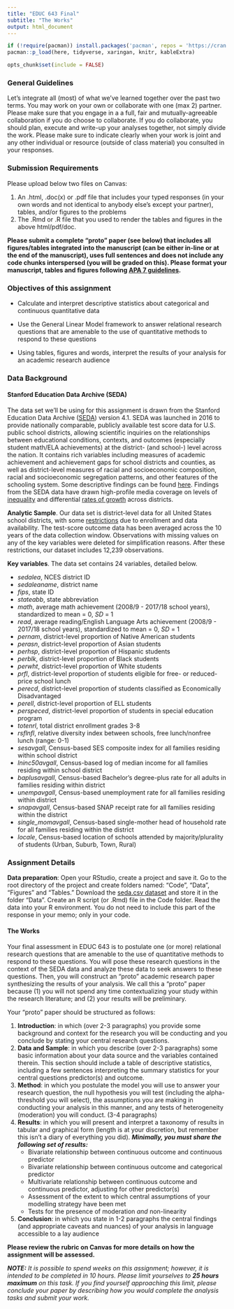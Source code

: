 ```yaml
---
title: "EDUC 643 Final"
subtitle: "The Works"
output: html_document
---
```

```R
if (!require(pacman)) install.packages('pacman', repos = 'https://cran.rstudio.com')
pacman::p_load(here, tidyverse, xaringan, knitr, kableExtra)

opts_chunk$set(include = FALSE)
```


### General Guidelines

Let's integrate all (most) of what we've learned together over the past two terms. You may work on your own or collaborate with one (max 2) partner. Please make sure that you engage in a a full, fair and mutually-agreeable collaboration if you do choose to collaborate. If you do collaborate, you should plan, execute and write-up your analyses together, not simply divide the work. Please make sure to indicate clearly when your work is joint and any other individual or resource (outside of class material) you consulted in your responses.

### Submission Requirements

Please upload below two files on Canvas:  

1. An .html, .doc(x) or .pdf file that includes your typed responses (in your own words and not identical to anybody else's except your partner), tables, and/or figures to the problems
2. The .Rmd or .R file that you used to render the tables and figures in the above html/pdf/doc. 

**Please submit a complete "proto" paper (see below) that includes all figures/tables integrated into the manuscript (can be either in-line or at the end of the manuscript), uses full sentences and does not include any code chunks interspersed (you will be graded on this). Please format your manuscript, tables and figures following [APA 7 guidelines](https://owl.purdue.edu/owl/research_and_citation/apa_style/apa_formatting_and_style_guide/apa_tables_and_figures.html).**


### Objectives of this assignment

 * Calculate and interpret descriptive statistics about categorical and continuous quantitative data
 
 * Use the General Linear Model framework to answer relational research questions that are amenable to the use of quantitative methods to respond to these questions
 
 * Using tables, figures and words, interpret the results of your analysis for an academic research audience

### Data Background

#### Stanford Education Data Archive (SEDA)

The data set we'll be using for this assignment is drawn from the Stanford Education Data Archive ([SEDA](https://edopportunity.org)) version 4.1. SEDA was launched in 2016 to provide nationally comparable, publicly available test score data for U.S. public school districts, allowing scientific inquiries on the relationships between educational conditions, contexts, and outcomes (especially student math/ELA achievements) at the district- (and school-) level across the nation. It contains rich variables including measures of academic achievement and achievement gaps for school districts and counties, as well as district-level measures of racial and socioeconomic composition, racial and socioeconomic segregation patterns, and other features of the schooling system. Some descriptive findings can be found [here](https://edopportunity.org/discoveries/). Findings from the SEDA data have drawn high-profile media coverage on levels of [inequality](https://www.nytimes.com/interactive/2016/04/29/upshot/money-race-and-success-how-your-school-district-compares.html) and differential [rates of growth](https://www.nytimes.com/interactive/2017/12/05/upshot/a-better-way-to-compare-public-schools.html) across districts.

**Analytic Sample**. Our data set is district-level data for all United States school districts, with some [restrictions](https://edopportunity.org/get-the-data/seda-archive-downloads/) due to enrollment and data availability. The test-score outcome data has been averaged across the 10 years of the data collection window. Observations with missing values on any of the key variables were deleted for simplification reasons. After these restrictions, our dataset includes 12,239 observations.

**Key variables**. The data set contains 24 variables, detailed below.

 * *sedalea*, NCES district ID
 * *sedaleaname*, district name
 * *fips*, state ID
 * *stateabb*, state abbreviation
 * *math*, average math achievement (2008/9 - 2017/18 school years), standardized to mean = 0, *SD* = 1
 * *read*, average reading/English Language Arts achievement (2008/9 - 2017/18 school years), standardized to mean = 0, *SD* = 1
 * *pernam*, district-level proportion of Native American students
 * *perasn*, district-level proportion of Asian students
 * *perhsp*, district-level proportion of Hispanic students
 * *perblk*, district-level proportion of Black students
 * *perwht*, district-level proportion of White students
 * *prfl*, district-level proportion of students eligible for free- or reduced-price school lunch
 * *perecd*, district-level proportion of students classified as Economically Disadvantaged
 * *perell*, district-level proportion of ELL students
 * *perspeced*, district-level proportion of students in special education program
 * *totenrl*, total district enrollment grades 3-8
 * *rsflnfl*, relative diversity index between schools, free lunch/nonfree lunch (range: 0-1)
 * *sesavgall*, Census-based SES composite index for all families residing within school district
 * *lninc50avgall*, Census-based log of median income for all families residing within school district
 * *baplusavgall*, Census-based Bachelor's degree-plus rate for all adults in families residing within district
 * *unempavgall*, Census-based unemployment rate for all families residing within district
 * *snapavgall*, Census-based SNAP receipt rate for all families residing within the district
 * *single_momavgall*, Census-based single-mother head of household rate for all families residing within the district
 * *locale*, Census-based location of schools attended by majority/plurality of students (Urban, Suburb, Town, Rural)
 

### Assignment Details

**Data preparation**: Open your RStudio, create a project and save it. Go to the root directory of the project and create folders named: "Code", "Data", "Figures" and "Tables." Download the [seda.csv dataset](../data/seda.csv) and store it in the folder "Data". Create an R script (or .Rmd) file in the Code folder. Read the data into your R environment. You do not need to include this part of the response in your memo; only in your code.


#### The Works
Your final assessment in EDUC 643 is to postulate one (or more) relational research questions that are amenable to the use of quantitative methods to respond to these questions. You will pose these research questions in the context of the SEDA data and analyze these data to seek answers to these questions. Then, you will construct an "proto" academic research paper synthesizing the results of your analysis. We call this a "proto" paper because (1) you will not spend any time contextualizing your study within the research literature; and (2) your results will be preliminary. 

Your "proto" paper should be structured as follows:

1. **Introduction**: in which (over 2-3 paragraphs) you provide some background and context for the research you will be conducting and you conclude by stating your central research questions.
2. **Data and Sample**: in which you describe (over 2-3 paragraphs) some basic information about your data source and the variables contained therein. This section should include a table of descriptive statistics, including a few sentences interpreting the summary statistics for your central questions predictor(s) and outcome.
3. **Method**: in which you postulate the model you will use to answer your research question, the null hypothesis you will test (including the alpha-threshold you will select), the assumptions you are making in conducting your analysis in this manner, and any tests of heterogeneity (moderation) you will conduct. (3-4 paragraphs)
4. **Results**: in which you will present and interpret a taxonomy of results in tabular and graphical form (length is at your discretion, but remember this isn't a diary of everything you did). ***Minimally, you must share the following set of results:***
    + Bivariate relationship between continuous outcome and continuous predictor
    + Bivariate relationship between continuous outcome and categorical predictor
    + Multivariate relationship between continuous outcome and continuous predictor, adjusting for other predictor(s)
    + Assessment of the extent to which central assumptions of your modelling strategy have been met
    + Tests for the presence of moderation *and* non-linearity
5. **Conclusion**: in which you state in 1-2 paragraphs the central findings (and appropriate caveats and nuances) of your analysis in language accessible to a lay audience
  
**Please review the rubric on Canvas for more details on how the assignment will be assessed.**

***NOTE:*** *It is possible to spend weeks on this assignment; however, it is intended to be completed in 10 hours. Please limit yourselves to **25 hours maximum** on this task. If you find yourself approaching this limit, please conclude your paper by describing how you would complete the analysis tasks and submit your work.*
